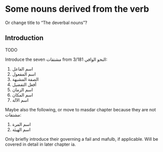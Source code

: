 <!--!!! THIS FILE IS AUTO-GENERATED. DO NOT EDIT DIRECTLY. EDIT THE FILES IN THE SRCQMD DIR !!!-->

# Some nouns derived from the verb

Or change title to "The deverbal nouns"?

## Introduction

TODO

Introduce the seven [مشتقات]{.ar} [from [النحو الوافي]{.ar} 3/181]{.citex}:

1. [اسم الفاعل]{.ar}
1. [اسم المفعول]{.ar}
1. [الصفة المشبهة]{.ar}
1. [أفعل التفضيل]{.ar}
1. [اسم الزمان]{.ar}
1. [اسم المكان]{.ar}
1. [اسم الآلة]{.ar}

Maybe also the following, or move to [masdar]{.subs} chapter because they are not [مشتقات]{.ar}:

1. [اسم المرة]{.ar}
1. [اسم الهيئة]{.ar}

Only briefly introduce their governing a [fail]{.subs} and [mafulb]{.subs}, if applicable.
Will be covered in detail in later chapter [ia]{.subs}.

